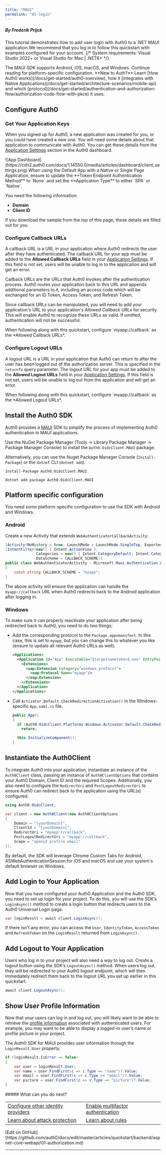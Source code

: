```yaml
---
title: "MAUI"
permalink: "01-login"
---
```


##### By Frederik Prijck

This tutorial demonstrates how to add user login with Auth0 to a .NET MAUI application.We recommend that you log in to follow this quickstart with examples configured for your account.
{/* <Card title="View on Github" href="https://github.com/auth0-samples/auth0-maui-samples/tree/master/Sample" icon="github">
System requirements: Visual Studio 2022+ or Visual Studio for Mac | .NET6+
</Card> */}

<Info>
The MAUI SDK supports Android, iOS, macOS, and Windows. Continue reading for platform-specific configuration.
</Info>

<Info>
**New to Auth?** Learn [How Auth0 works](/docs/get-started/auth0-overview), how it [integrates with Native Applications](/docs/get-started/architecture-scenarios/mobile-api) and which [protocol](/docs/get-started/authentication-and-authorization-flow/authorization-code-flow-with-pkce) it uses.
</Info>

## Configure Auth0

### Get Your Application Keys

When you signed up for Auth0, a new application was created for you, or you could have created a new one. You will need some details about that application to communicate with Auth0. You can get these details from the [Application Settings](https://manage.auth0.com/#/applications) section in the Auth0 dashboard.

<Frame>![App Dashboard](https://cdn2.auth0.com/docs/1.14550.0/media/articles/dashboard/client_settings.png)</Frame>

<Info>
When using the Default App with a Native or Single Page Application, ensure to update the **Token Endpoint Authentication Method** to `None` and set the **Application Type** to either `SPA` or `Native`.
</Info>

You need the following information:

* **Domain**
* **Client ID**

<Info>
If you download the sample from the top of this page, these details are filled out for you.
</Info>

### Configure Callback URLs

A callback URL is a URL in your application where Auth0 redirects the user after they have authenticated. The callback URL for your app must be added to the **Allowed Callback URLs** field in your [Application Settings](https://manage.auth0.com/#/applications). If this field is not set, users will be unable to log in to the application and will get an error.

Callback URLs are the URLs that Auth0 invokes after the authentication process. Auth0 routes your application back to this URL and appends additional parameters to it, including an access code which will be exchanged for an ID Token, Access Token, and Refresh Token.

Since callback URLs can be manipulated, you will need to add your application's URL to your application's *Allowed Callback URLs* for security. This will enable Auth0 to recognize these URLs as valid. If omitted, authentication will not be successful.

<Info>
When following along with this quickstart, configure `myapp://callback` as the *Allowed Callback URLs*.
</Info>

### Configure Logout URLs

A logout URL is a URL in your application that Auth0 can return to after the user has been logged out of the authorization server. This is specified in the `returnTo` query parameter. The logout URL for your app must be added to the **Allowed Logout URLs** field in your [Application Settings](https://manage.auth0.com/#/applications). If this field is not set, users will be unable to log out from the application and will get an error.

<Info>
When following along with this quickstart, configure `myapp://callback` as the *Allowed Logout URLs*.
</Info>

## Install the Auth0 SDK

Auth0 provides a [MAUI](https://www.nuget.org/packages/Auth0.OidcClient.MAUI/) SDK to simplify the process of implementing Auth0 authentication in MAUI applications.

Use the NuGet Package Manager (Tools -> Library Package Manager -> Package Manager Console) to install the `Auth0.OidcClient.MAUI` package.

Alternatively, you can use the Nuget Package Manager Console (`Install-Package`) or the `dotnet` CLI (`dotnet add`).

```
Install-Package Auth0.OidcClient.MAUI
```






```
dotnet add package Auth0.OidcClient.MAUI
```






## Platform specific configuration

You need some platform-specific configuration to use the SDK with Android and Windows.

### Android

Create a new Activity that extends `WebAuthenticatorCallbackActivity`:

```cs lines
[Activity(NoHistory = true, LaunchMode = LaunchMode.SingleTop, Exported = true)]
[IntentFilter(new[] { Intent.ActionView },
              Categories = new[] { Intent.CategoryDefault, Intent.CategoryBrowsable },
              DataScheme = CALLBACK_SCHEME)]
public class WebAuthenticatorActivity : Microsoft.Maui.Authentication.WebAuthenticatorCallbackActivity
{
    const string CALLBACK_SCHEME = "myapp";
}
```






The above activity will ensure the application can handle the `myapp://callback` URL when Auth0 redirects back to the Android application after logging in.

### Windows

To make sure it can properly reactivate your application after being redirected back to Auth0, you need to do two things:

* Add the corresponding protocol to the `Package.appxmanifest`. In this case, this is set to `myapp`, but you can change this to whatever you like (ensure to update all relevant Auth0 URLs as well).

  ```xml lines
  <Applications>
    <Application Id="App" Executable="$targetnametoken$.exe" EntryPoint="$targetentrypoint$">
      <Extensions>
        <uap:Extension Category="windows.protocol">
          <uap:Protocol Name="myapp"/>
        </uap:Extension>
      </Extensions>
    </Application>
  </Applications>
  ```


  

  
* Call `Activator.Default.CheckRedirectionActivation()` in the Windows-specific `App.xaml.cs` file.

  ```cs lines
  public App()
  {
    if (Auth0.OidcClient.Platforms.Windows.Activator.Default.CheckRedirectionActivation())
      return;

    this.InitializeComponent();
  }
  ```


  

  

## Instantiate the Auth0Client

To integrate Auth0 into your application, instantiate an instance of the `Auth0Client` class, passing an instance of `Auth0ClientOptions` that contains your Auth0 Domain, Client ID and the required Scopes.
Additionally, you also need to configure the `RedirectUri` and `PostLogoutRedirectUri` to ensure Auth0 can redirect back to the application using the URL(s) configured.

```cs lines
using Auth0.OidcClient;

var client = new Auth0Client(new Auth0ClientOptions
{
    Domain = "{yourDomain}",
    ClientId = "{yourDomain}",
    RedirectUri = "myapp://callback",
    PostLogoutRedirectUri = "myapp://callback",
    Scope = "openid profile email"
});
```






By default, the SDK will leverage Chrome Custom Tabs for Android, ASWebAuthenticationSession for iOS and macOS and use your system's default browser on Windows.

## Add Login to Your Application

Now that you have configured your Auth0 Application and the Auth0 SDK, you need to set up login for your project. To do this, you will use the SDK’s `LoginAsync()` method to create a login button that redirects users to the Auth0 Universal Login page.

```cs lines
var loginResult = await client.LoginAsync();
```






If there isn't any error, you can access the `User`, `IdentityToken`, `AccessToken` and `RefreshToken` on the `LoginResult` returned from `LoginAsync()`.

## Add Logout to Your Application

Users who log in to your project will also need a way to log out. Create a logout button using the SDK’s `LogoutAsync()` method. When users log out, they will be redirected to your Auth0 logout endpoint, which will then immediately redirect them back to the logout URL you set up earlier in this quickstart.

```cs lines
await client.LogoutAsync();
```






## Show User Profile Information

Now that your users can log in and log out, you will likely want to be able to retrieve the [profile information](https://auth0.com/docs/users/concepts/overview-user-profile) associated with authenticated users. For example, you may want to be able to display a logged-in user’s name or profile picture in your project.

The Auth0 SDK for MAUI provides user information through the `LoginResult.User` property.

```cs lines
if (loginResult.IsError == false)
{
    var user = loginResult.User;
    var name = user.FindFirst(c => c.Type == "name")?.Value;
    var email = user.FindFirst(c => c.Type == "email")?.Value;
    var picture = user.FindFirst(c => c.Type == "picture")?.Value;
}
```

<Info>
##### What can you do next?
<table>
  <tr>
    <td><a href="/docs/authenticate/identity-providers">Configure other identity providers</a></td>
    <td><a href="/docs/secure/multi-factor-authentication">Enable multifactor authentication</a></td>
  </tr>
  <tr>
    <td><a href="/docs/secure/attack-protection">Learn about attack protection</a></td>
    <td><a href="/docs/customize/rules">Learn about rules</a></td>
  </tr>
</table>
[Edit on GitHub](https://github.com/auth0/docs/edit/master/articles/quickstart/backend/aspnet-core-webapi/01-authorization.md)
</Info>

---